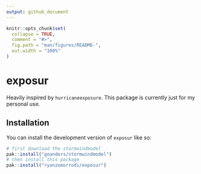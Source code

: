 ```yaml
---
output: github_document
---
```


<!-- README.md is generated from README.Rmd. Please edit that file -->

```r
knitr::opts_chunk$set(
  collapse = TRUE,
  comment = "#>",
  fig.path = "man/figures/README-",
  out.width = "100%"
)
```

# exposur

<!-- badges: start -->
<!-- badges: end -->

Heavily inspired by `hurricaneexposure`. This package is currently just for my personal use.

## Installation

You can install the development version of `exposur` like so:

```r
# first download the stormwindmodel
pak::install("geanders/stormwindmodel")
# then install this package
pak::install("ryanzomorrodi/exposur")
```